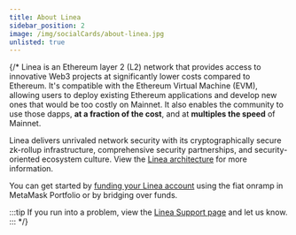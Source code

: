 ```yaml
---
title: About Linea
sidebar_position: 2
image: /img/socialCards/about-linea.jpg
unlisted: true
---
```



<RedirectPage />

{/* 
Linea is an Ethereum layer 2 (L2) network that provides access to innovative Web3
projects at significantly lower costs compared to Ethereum. It's compatible with the
Ethereum Virtual Machine (EVM), allowing users to deploy existing Ethereum applications and
develop new ones that would be too costly on Mainnet. It also enables the community to
use those dapps, **at a fraction of the cost**, and at **multiples the speed** of Mainnet.

Linea delivers unrivaled network security with its cryptographically secure zk-rollup infrastructure,
comprehensive security partnerships, and security-oriented ecosystem culture. View the
[Linea architecture](../architecture/index.mdx) for more information.

You can get started by [funding your Linea account](./move-funds/index.mdx) using the
fiat onramp in MetaMask Portfolio or by bridging over funds.

:::tip
If you run into a problem, view the [Linea Support page](https://support.linea.build/hc/en-us) and let us know.
:::
*/}
